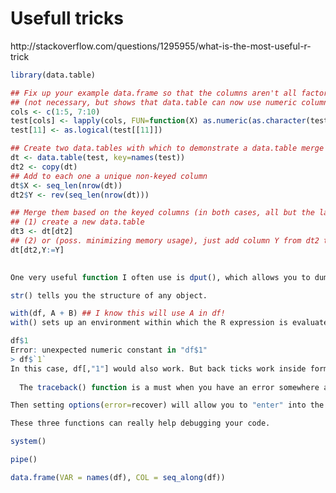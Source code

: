 Usefull tricks
========================================================

http://stackoverflow.com/questions/1295955/what-is-the-most-useful-r-trick

```r

library(data.table)

## Fix up your example data.frame so that the columns aren't all factors
## (not necessary, but shows that data.table can now use numeric columns as keys)
cols <- c(1:5, 7:10)
test[cols] <- lapply(cols, FUN=function(X) as.numeric(as.character(test[[X]])))
test[11] <- as.logical(test[[11]])

## Create two data.tables with which to demonstrate a data.table merge
dt <- data.table(test, key=names(test))
dt2 <- copy(dt)
## Add to each one a unique non-keyed column
dt$X <- seq_len(nrow(dt))
dt2$Y <- rev(seq_len(nrow(dt)))

## Merge them based on the keyed columns (in both cases, all but the last) to ...
## (1) create a new data.table
dt3 <- dt[dt2]
## (2) or (poss. minimizing memory usage), just add column Y from dt2 to dt
dt[dt2,Y:=Y]
  

One very useful function I often use is dput(), which allows you to dump an object in the form of R code.

str() tells you the structure of any object.

with(df, A + B) ## I know this will use A in df!
with() sets up an environment within which the R expression is evaluated. within() does the same thing but allows you to modify the data object used to create the environment.

df$1
Error: unexpected numeric constant in "df$1"
> df$`1`
In this case, df[,"1"] would also work. But back ticks work inside formulas!
  
  The traceback() function is a must when you have an error somewhere and do not understand it readily. It will print a trace of the stack, very helpful as R is not very verbose by default.

Then setting options(error=recover) will allow you to "enter" into the function raising the error and try and understand what happens exactly, as if you had full control over it and could put a browser() in it.

These three functions can really help debugging your code.

system()

pipe()

data.frame(VAR = names(df), COL = seq_along(df))

```
